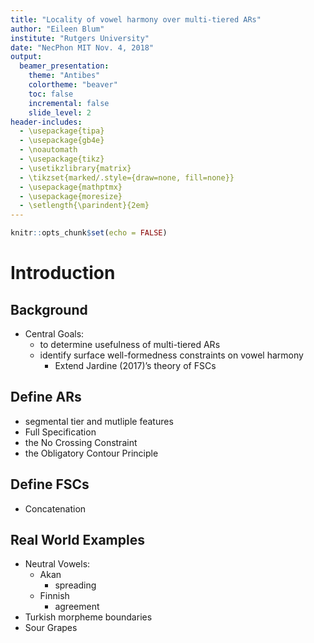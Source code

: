 ```yaml
---
title: "Locality of vowel harmony over multi-tiered ARs"
author: "Eileen Blum"
institute: "Rutgers University"
date: "NecPhon MIT Nov. 4, 2018"
output: 
  beamer_presentation:
    theme: "Antibes"
    colortheme: "beaver"
    toc: false
    incremental: false
    slide_level: 2
header-includes:
  - \usepackage{tipa}
  - \usepackage{gb4e}
  - \noautomath
  - \usepackage{tikz}
  - \usetikzlibrary{matrix}
  - \tikzset{marked/.style={draw=none, fill=none}}
  - \usepackage{mathptmx}
  - \usepackage{moresize}
  - \setlength{\parindent}{2em}
---
```


```r
knitr::opts_chunk$set(echo = FALSE)
```
# Introduction

## Background

* Central Goals: 
    + to determine usefulness of multi-tiered ARs
    + identify surface well-formedness constraints on vowel harmony
         - Extend Jardine (2017)'s theory of FSCs


## Define ARs

* segmental tier and mutliple features
* Full Specification
* the No Crossing Constraint
* the Obligatory Contour Principle


## Define FSCs

* Concatenation


## Real World Examples

* Neutral Vowels:
    + Akan
        - spreading
    + Finnish
        - agreement
* Turkish morpheme boundaries
* Sour Grapes

